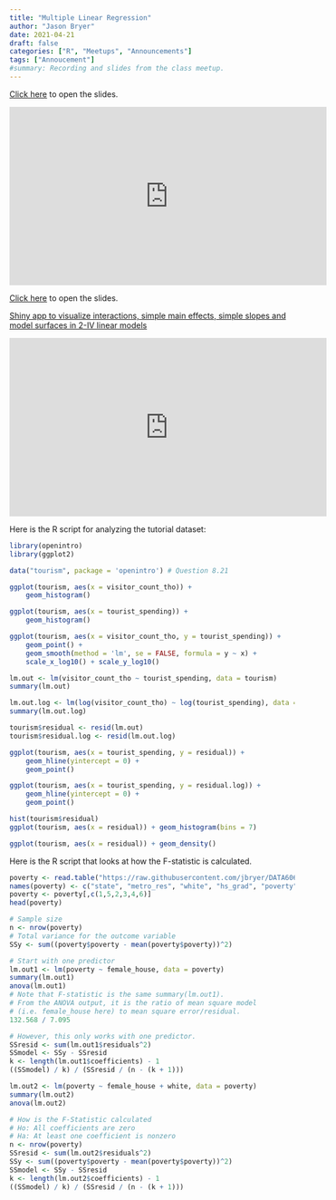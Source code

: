 ```yaml
---
title: "Multiple Linear Regression"
author: "Jason Bryer"
date: 2021-04-21
draft: false
categories: ["R", "Meetups", "Announcements"]
tags: ["Annoucement"]
#summary: Recording and slides from the class meetup.
---
```


[Click here](/slides/09-Multiple_Linear_Regression.html#1) to open the slides.

<iframe width="560" height="315" src="https://www.youtube.com/embed/e27sxMFHzKM" frameborder="0" allow="accelerometer; autoplay; clipboard-write; encrypted-media; gyroscope; picture-in-picture" allowfullscreen></iframe>

<!--more-->

[Click here](/slides/09-Multiple_Linear_Regression.html#1) to open the slides.

[Shiny app to visualize interactions, simple main effects, simple slopes and model surfaces in 2-IV linear models](https://shiny.rit.albany.edu/stat/mod2/)

<iframe width="560" height="315" src="https://www.youtube.com/embed/e27sxMFHzKM" frameborder="0" allow="accelerometer; autoplay; clipboard-write; encrypted-media; gyroscope; picture-in-picture" allowfullscreen></iframe>

Here is the R script for analyzing the tutorial dataset:

```r
library(openintro)
library(ggplot2)

data("tourism", package = 'openintro') # Question 8.21

ggplot(tourism, aes(x = visitor_count_tho)) +
	geom_histogram()

ggplot(tourism, aes(x = tourist_spending)) +
	geom_histogram()

ggplot(tourism, aes(x = visitor_count_tho, y = tourist_spending)) +
	geom_point() +
	geom_smooth(method = 'lm', se = FALSE, formula = y ~ x) +
	scale_x_log10() + scale_y_log10()

lm.out <- lm(visitor_count_tho ~ tourist_spending, data = tourism)
summary(lm.out)

lm.out.log <- lm(log(visitor_count_tho) ~ log(tourist_spending), data = tourism)
summary(lm.out.log)

tourism$residual <- resid(lm.out)
tourism$residual.log <- resid(lm.out.log)

ggplot(tourism, aes(x = tourist_spending, y = residual)) +
	geom_hline(yintercept = 0) +
	geom_point()

ggplot(tourism, aes(x = tourist_spending, y = residual.log)) +
	geom_hline(yintercept = 0) +
	geom_point()

hist(tourism$residual)
ggplot(tourism, aes(x = residual)) + geom_histogram(bins = 7)

ggplot(tourism, aes(x = residual)) + geom_density()
```


Here is the R script that looks at how the F-statistic is calculated.

```r
poverty <- read.table("https://raw.githubusercontent.com/jbryer/DATA606Spring2021/master/course_data/poverty.txt", h = T, sep = "\t")
names(poverty) <- c("state", "metro_res", "white", "hs_grad", "poverty", "female_house")
poverty <- poverty[,c(1,5,2,3,4,6)]
head(poverty)

# Sample size
n <- nrow(poverty)
# Total variance for the outcome variable
SSy <- sum((poverty$poverty - mean(poverty$poverty))^2)

# Start with one predictor
lm.out1 <- lm(poverty ~ female_house, data = poverty)
summary(lm.out1)
anova(lm.out1)
# Note that F-statistic is the same summary(lm.out1).
# From the ANOVA output, it is the ratio of mean square model
# (i.e. female_house here) to mean square error/residual.
132.568 / 7.095

# However, this only works with one predictor.
SSresid <- sum(lm.out1$residuals^2)
SSmodel <- SSy - SSresid
k <- length(lm.out1$coefficients) - 1
((SSmodel) / k) / (SSresid / (n - (k + 1)))

lm.out2 <- lm(poverty ~ female_house + white, data = poverty)
summary(lm.out2)
anova(lm.out2)

# How is the F-Statistic calculated
# Ho: All coefficients are zero
# Ha: At least one coefficient is nonzero
n <- nrow(poverty)
SSresid <- sum(lm.out2$residuals^2)
SSy <- sum((poverty$poverty - mean(poverty$poverty))^2)
SSmodel <- SSy - SSresid
k <- length(lm.out2$coefficients) - 1
((SSmodel) / k) / (SSresid / (n - (k + 1)))
```
